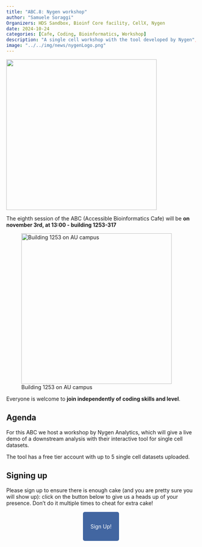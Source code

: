 ```yaml
---
title: "ABC.8: Nygen workshop"
author: "Samuele Soraggi"
Organizers: HDS Sandbox, Bioinf Core facility, CellX, Nygen
date: 2024-10-24
categories: [Cafe, Coding, Bioinformatics, Workshop]
description: "A single cell workshop with the tool developed by Nygen",
image: "../../img/news/nygenLogo.png"
---
```


![](../../img/news/number8.png){fig-align="center" width=400px}

The eighth session of the ABC (Accessible Bioinformatics Cafe) will be **on november 3rd, at 13:00 - building 1253-317**

![Building 1253 on AU campus](../../img/news/1253-317.png){width="400px"}

Everyone is welcome to **join independently of coding skills and level**. 

## Agenda
 
For this ABC we host a workshop by Nygen Analytics, which will give a live demo of a downstream analysis with their interactive tool for single cell datasets.

The tool has a free tier account with up to 5 single cell datasets uploaded.
 
## Signing up

Please sign up to ensure there is enough cake (and you are pretty sure you will show up): click on the button below to give us a heads up of your presence. Don't do it multiple times to cheat for extra cake!

&nbsp;

 <p align="center">
  <a href="https://lnkd.in/dFUg-ZBT" style="background-color: #4266A1; color: #FFFFFF; padding: 30px 20px; text-decoration: none; border-radius: 5px;">
    Sign Up!
  </a>
</p>
